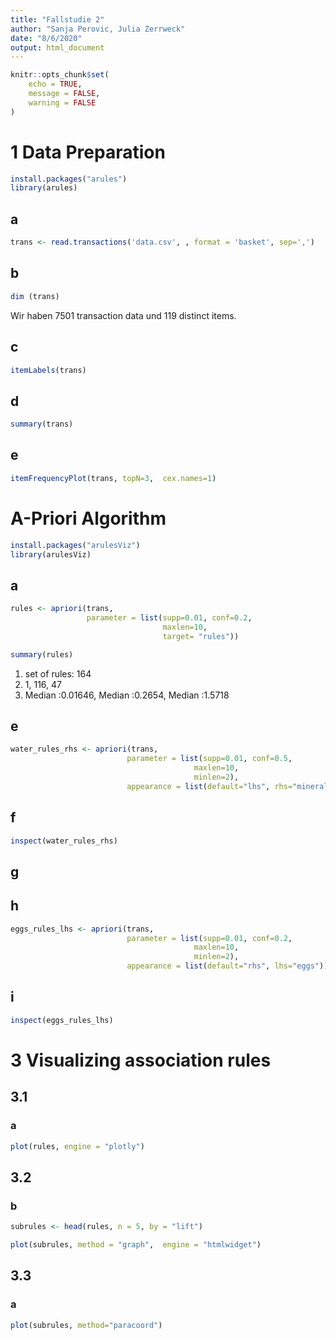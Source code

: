 ```yaml
---
title: "Fallstudie 2"
author: "Sanja Perovic, Julia Zerrweck"
date: "8/6/2020"
output: html_document
---
```


```r
knitr::opts_chunk$set(
	echo = TRUE,
	message = FALSE,
	warning = FALSE
)
```
# 1 Data Preparation
```r
install.packages("arules")
library(arules)
```
## a
```r
trans <- read.transactions('data.csv', , format = 'basket', sep=',')
```
## b
```r
dim (trans)
```
Wir haben 7501 transaction data und 119 distinct items.

## c
```r
itemLabels(trans)
```

## d
```r
summary(trans)
```

## e
```r
itemFrequencyPlot(trans, topN=3,  cex.names=1)
```

# A-Priori Algorithm
```r
install.packages("arulesViz")
library(arulesViz)
```

## a
```r
rules <- apriori(trans, 
                 parameter = list(supp=0.01, conf=0.2,
                                  maxlen=10,
                                  target= "rules"))

```
```r
summary(rules)
```
1. set of rules: 164
2. 1, 116, 47
3. Median :0.01646, Median :0.2654, Median :1.5718

## e
```r
water_rules_rhs <- apriori(trans, 
                          parameter = list(supp=0.01, conf=0.5, 
                                         maxlen=10, 
                                         minlen=2),
                          appearance = list(default="lhs", rhs="mineral water"))
```

## f
```r
inspect(water_rules_rhs)
```

## g


## h
```r
eggs_rules_lhs <- apriori(trans, 
                          parameter = list(supp=0.01, conf=0.2, 
                                         maxlen=10, 
                                         minlen=2),
                          appearance = list(default="rhs", lhs="eggs"))
```

## i
```r
inspect(eggs_rules_lhs)
```

# 3 Visualizing association rules
## 3.1 
### a
```r
plot(rules, engine = "plotly")
```

## 3.2
### b
```r
subrules <- head(rules, n = 5, by = "lift")

plot(subrules, method = "graph",  engine = "htmlwidget")
```

## 3.3
### a
```r
plot(subrules, method="paracoord")
```

